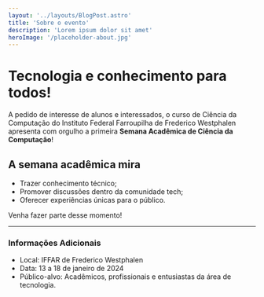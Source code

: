 ```yaml
---
layout: '../layouts/BlogPost.astro'
title: 'Sobre o evento'
description: 'Lorem ipsum dolor sit amet'
heroImage: '/placeholder-about.jpg'
---
```


# Tecnologia e conhecimento para todos!

A pedido de interesse de alunos e interessados, o curso de Ciência da Computação do Instituto Federal Farroupilha de Frederico Westphalen apresenta com orgulho a primeira **Semana Acadêmica de Ciência da Computação**!

## A semana acadêmica mira

- Trazer conhecimento técnico;
- Promover discussões dentro da comunidade tech;
- Oferecer experiências únicas para o público.

Venha fazer parte desse momento!

---

### Informações Adicionais

- Local: IFFAR de Frederico Westphalen
- Data: 13 a 18 de janeiro de 2024
- Público-alvo: Acadêmicos, profissionais e entusiastas da área de tecnologia.
